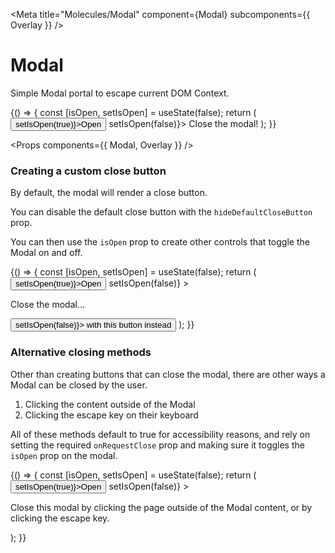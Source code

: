 
<Meta title="Molecules/Modal" component={Modal} subcomponents={{ Overlay }} />

# Modal

<StoryStatus status="stable" />

Simple Modal portal to escape current DOM Context.

<Preview>
  <Story name="Modal">
    {() => {
      const [isOpen, setIsOpen] = useState(false);
      return (
        <React.Fragment>
          <Button onClick={() => setIsOpen(true)}>Open</Button>
          <Modal isOpen={isOpen} onRequestClose={() => setIsOpen(false)}>
            Close the modal!
          </Modal>
        </React.Fragment>
      );
    }}
  </Story>
</Preview>

<Props components={{ Modal, Overlay }} />

### Creating a custom close button

By default, the modal will render a close button.

You can disable the default close button with the `hideDefaultCloseButton` prop.

You can then use the `isOpen` prop to create other controls that toggle the Modal on and off.

<Preview>
  <Story name="Without Close Default">
    {() => {
      const [isOpen, setIsOpen] = useState(false);
      return (
        <React.Fragment>
          <Button onClick={() => setIsOpen(true)}>Open</Button>
          <Modal
            isOpen={isOpen}
            hideDefaultCloseButton
            onRequestClose={() => setIsOpen(false)}
          >
            <p>Close the modal...</p>
            <Button block onClick={() => setIsOpen(false)}>
              with this button instead
            </Button>
          </Modal>
        </React.Fragment>
      );
    }}
  </Story>
</Preview>

### Alternative closing methods

Other than creating buttons that can close the modal, there are other ways a Modal can be closed by the user.

1. Clicking the content outside of the Modal
2. Clicking the escape key on their keyboard

All of these methods default to true for accessibility reasons, and rely on setting the required `onRequestClose` prop and making sure it toggles the `isOpen` prop on the modal.

<Preview>
  <Story name="Clicking Outside">
    {() => {
      const [isOpen, setIsOpen] = useState(false);
      return (
        <React.Fragment>
          <Button onClick={() => setIsOpen(true)}>Open</Button>
          <Modal
            isOpen={isOpen}
            hideDefaultCloseButton
            onRequestClose={() => setIsOpen(false)}
          >
            <p>
              Close this modal by clicking the page outside of the Modal
              content, or by clicking the escape key.
            </p>
          </Modal>
        </React.Fragment>
      );
    }}
  </Story>
</Preview>
